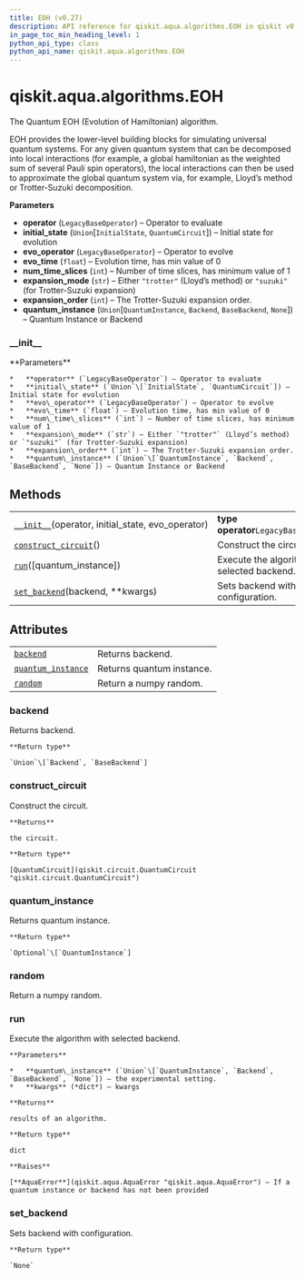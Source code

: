 ```yaml
---
title: EOH (v0.27)
description: API reference for qiskit.aqua.algorithms.EOH in qiskit v0.27
in_page_toc_min_heading_level: 1
python_api_type: class
python_api_name: qiskit.aqua.algorithms.EOH
---
```


<span id="qiskit-aqua-algorithms-eoh" />

# qiskit.aqua.algorithms.EOH

<Class id="qiskit.aqua.algorithms.EOH" isDedicatedPage={true} github="https://github.com/qiskit-community/qiskit-aqua/tree/stable/0.9/qiskit/aqua/algorithms/education/eoh.py" signature="EOH(operator, initial_state, evo_operator, evo_time=1, num_time_slices=1, expansion_mode='trotter', expansion_order=1, quantum_instance=None)" modifiers="class">
  The Quantum EOH (Evolution of Hamiltonian) algorithm.

  EOH provides the lower-level building blocks for simulating universal quantum systems. For any given quantum system that can be decomposed into local interactions (for example, a global hamiltonian as the weighted sum of several Pauli spin operators), the local interactions can then be used to approximate the global quantum system via, for example, Lloyd’s method or Trotter-Suzuki decomposition.

  **Parameters**

  *   **operator** (`LegacyBaseOperator`) – Operator to evaluate
  *   **initial\_state** (`Union`\[`InitialState`, `QuantumCircuit`]) – Initial state for evolution
  *   **evo\_operator** (`LegacyBaseOperator`) – Operator to evolve
  *   **evo\_time** (`float`) – Evolution time, has min value of 0
  *   **num\_time\_slices** (`int`) – Number of time slices, has minimum value of 1
  *   **expansion\_mode** (`str`) – Either `"trotter"` (Lloyd’s method) or `"suzuki"` (for Trotter-Suzuki expansion)
  *   **expansion\_order** (`int`) – The Trotter-Suzuki expansion order.
  *   **quantum\_instance** (`Union`\[`QuantumInstance`, `Backend`, `BaseBackend`, `None`]) – Quantum Instance or Backend

  ### \_\_init\_\_

  <Function id="qiskit.aqua.algorithms.EOH.__init__" signature="__init__(operator, initial_state, evo_operator, evo_time=1, num_time_slices=1, expansion_mode='trotter', expansion_order=1, quantum_instance=None)">
    **Parameters**

    *   **operator** (`LegacyBaseOperator`) – Operator to evaluate
    *   **initial\_state** (`Union`\[`InitialState`, `QuantumCircuit`]) – Initial state for evolution
    *   **evo\_operator** (`LegacyBaseOperator`) – Operator to evolve
    *   **evo\_time** (`float`) – Evolution time, has min value of 0
    *   **num\_time\_slices** (`int`) – Number of time slices, has minimum value of 1
    *   **expansion\_mode** (`str`) – Either `"trotter"` (Lloyd’s method) or `"suzuki"` (for Trotter-Suzuki expansion)
    *   **expansion\_order** (`int`) – The Trotter-Suzuki expansion order.
    *   **quantum\_instance** (`Union`\[`QuantumInstance`, `Backend`, `BaseBackend`, `None`]) – Quantum Instance or Backend
  </Function>

  ## Methods

  |                                                                                                                                   |                                              |
  | --------------------------------------------------------------------------------------------------------------------------------- | -------------------------------------------- |
  | [`__init__`](#qiskit.aqua.algorithms.EOH.__init__ "qiskit.aqua.algorithms.EOH.__init__")(operator, initial\_state, evo\_operator) | **type operator**`LegacyBaseOperator`        |
  | [`construct_circuit`](#qiskit.aqua.algorithms.EOH.construct_circuit "qiskit.aqua.algorithms.EOH.construct_circuit")()             | Construct the circuit.                       |
  | [`run`](#qiskit.aqua.algorithms.EOH.run "qiskit.aqua.algorithms.EOH.run")(\[quantum\_instance])                                   | Execute the algorithm with selected backend. |
  | [`set_backend`](#qiskit.aqua.algorithms.EOH.set_backend "qiskit.aqua.algorithms.EOH.set_backend")(backend, \*\*kwargs)            | Sets backend with configuration.             |

  ## Attributes

  |                                                                                                                  |                           |
  | ---------------------------------------------------------------------------------------------------------------- | ------------------------- |
  | [`backend`](#qiskit.aqua.algorithms.EOH.backend "qiskit.aqua.algorithms.EOH.backend")                            | Returns backend.          |
  | [`quantum_instance`](#qiskit.aqua.algorithms.EOH.quantum_instance "qiskit.aqua.algorithms.EOH.quantum_instance") | Returns quantum instance. |
  | [`random`](#qiskit.aqua.algorithms.EOH.random "qiskit.aqua.algorithms.EOH.random")                               | Return a numpy random.    |

  ### backend

  <Attribute id="qiskit.aqua.algorithms.EOH.backend">
    Returns backend.

    **Return type**

    `Union`\[`Backend`, `BaseBackend`]
  </Attribute>

  ### construct\_circuit

  <Function id="qiskit.aqua.algorithms.EOH.construct_circuit" signature="construct_circuit()">
    Construct the circuit.

    **Returns**

    the circuit.

    **Return type**

    [QuantumCircuit](qiskit.circuit.QuantumCircuit "qiskit.circuit.QuantumCircuit")
  </Function>

  ### quantum\_instance

  <Attribute id="qiskit.aqua.algorithms.EOH.quantum_instance">
    Returns quantum instance.

    **Return type**

    `Optional`\[`QuantumInstance`]
  </Attribute>

  ### random

  <Attribute id="qiskit.aqua.algorithms.EOH.random">
    Return a numpy random.
  </Attribute>

  ### run

  <Function id="qiskit.aqua.algorithms.EOH.run" signature="run(quantum_instance=None, **kwargs)">
    Execute the algorithm with selected backend.

    **Parameters**

    *   **quantum\_instance** (`Union`\[`QuantumInstance`, `Backend`, `BaseBackend`, `None`]) – the experimental setting.
    *   **kwargs** (*dict*) – kwargs

    **Returns**

    results of an algorithm.

    **Return type**

    dict

    **Raises**

    [**AquaError**](qiskit.aqua.AquaError "qiskit.aqua.AquaError") – If a quantum instance or backend has not been provided
  </Function>

  ### set\_backend

  <Function id="qiskit.aqua.algorithms.EOH.set_backend" signature="set_backend(backend, **kwargs)">
    Sets backend with configuration.

    **Return type**

    `None`
  </Function>
</Class>

